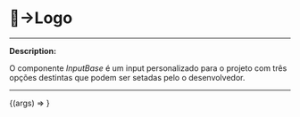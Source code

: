 

<Meta title='components' component={Logo}/>

# 🧩→Logo
_________

__Description:__

O componente *InputBase* é um input personalizado para o projeto com três opções destintas que
podem ser setadas pelo o desenvolvedor.

____________________________________
<Canvas>
 <Story
    name="Logo"
    args={{ 
        ...Logo.defaultProps,
          size:"LARGE",
    }}
  >
    {(args) => <Logo  {...args} />}
  </Story>
<ArgsTable of={Logo} />





